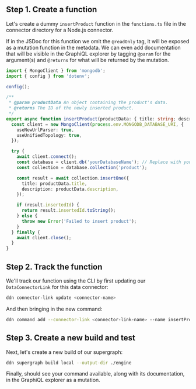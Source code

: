 
## Step 1. Create a function

Let's create a dummy `insertProduct` function in the `functions.ts` file in the connector directory for a Node.js
connector.

If in the JSDoc for this function we omit the `@readOnly` tag, it will be
exposed as a mutation function in the metadata. We can even add documentation that will be visible in the GraphiQL
explorer by tagging `@param` for the argument(s) and `@returns` for what will be returned by the mutation.

```ts
import { MongoClient } from 'mongodb';
import { config } from 'dotenv';

config();

/**
 * @param productData An object containing the product's data.
 * @returns The ID of the newly inserted product.
 */
export async function insertProduct(productData: { title: string; description: string }): Promise<string> {
  const client = new MongoClient(process.env.MONGODB_DATABASE_URI, {
    useNewUrlParser: true,
    useUnifiedTopology: true,
  });

  try {
    await client.connect();
    const database = client.db('yourDatabaseName'); // Replace with your database name
    const collection = database.collection('product');

    const result = await collection.insertOne({
      title: productData.title,
      description: productData.description,
    });

    if (result.insertedId) {
      return result.insertedId.toString();
    } else {
      throw new Error('Failed to insert product');
    }
  } finally {
    await client.close();
  }
}
```

## Step 2. Track the function

We'll track our function using the CLI by first updating our `DataConnectorLink` for this data connector:

```bash
ddn connector-link update <connector-name>
```

And then bringing in the new command:

```bash
ddn command add --connector-link <connector-link-name> --name insertProduct
```

## Step 3. Create a new build and test

Next, let's create a new build of our supergraph:

```bash
ddn supergraph build local --output-dir ./engine
```

Finally, should see your command available, along with its documentation, in the GraphiQL explorer as a mutation.

<!-- TODO: Add screenshot of console -->
